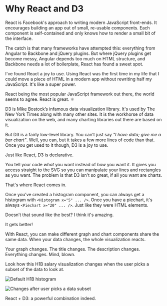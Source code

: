 # Why React and D3

React is Facebook's approach to writing modern JavaScript front-ends. It
encourages building an app out of small, re-usable components. Each component
is self-contained and only knows how to render a small bit of the interface.

The catch is that many frameworks have attempted this: everything from Angular
to Backbone and jQuery plugins. But where jQuery plugins get become messy,
Angular depends too much on HTML structure, and Backbone needs a lot of
boilerplate, React has found a sweet spot.

I've found React a joy to use. Using React was the first time in my life that I
could move a piece of HTML in a modern app without rewriting half my
JavaScript. It's like a super power.

React being the most popular JavaScript framework out there, the world seems to
agree. React is great. :atom_symbol:

D3 is Mike Bostock’s infamous data visualization library. It's used by The New
York Times along with many other sites. It is the workhorse of data
visualization on the web, and many charting libraries out there are based on
it.

But D3 is a fairly low-level library. You can’t just say _"I have data; give me
a bar chart"_. Well, you can, but it takes a few more lines of code than that.
Once you get used to it though, D3 is a joy to use.

Just like React, D3 is declarative.

You tell your code _what_ you want instead of _how_ you want it. It gives you
access straight to the SVG so you can manipulate your lines and rectangles as
you want. The problem is that D3 isn't so great, if all you want are charts.

That's where React comes in.

Once you’ve created a histogram component, you can always get a histogram with
`<Histogram x="5" ... />`. Once you have a piechart, it's always
`<Piechart x="20" ... />`. Just like they were HTML elements.

Doesn’t that sound like the best? I think it's amazing.

It gets better!

With React, you can make different graph and chart components share the same
data. When your data changes, the whole visualization reacts.

Your graph changes. The title changes. The description changes. Everything
changes. Mind, blown.

Look how this H1B salary visualization changes when the user picks a subset of
the data to look at.

![Default H1B histogram](https://raw.githubusercontent.com/Swizec/react-d3js-es6-ebook/2018-version/manuscript/resources/images/full_default_h1b.png)

![Changes after user picks a data subset](https://raw.githubusercontent.com/Swizec/react-d3js-es6-ebook/2018-version/manuscript/resources/images/full_changed_h1b.png)

React + D3: a powerful combination indeed.